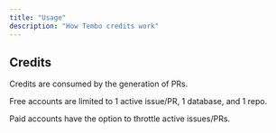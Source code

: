 ```yaml
---
title: "Usage"
description: "How Tembo credits work"
---
```


## Credits

Credits are consumed by the generation of PRs.

Free accounts are limited to 1 active issue/PR, 1 database, and 1 repo.

Paid accounts have the option to throttle active issues/PRs.
